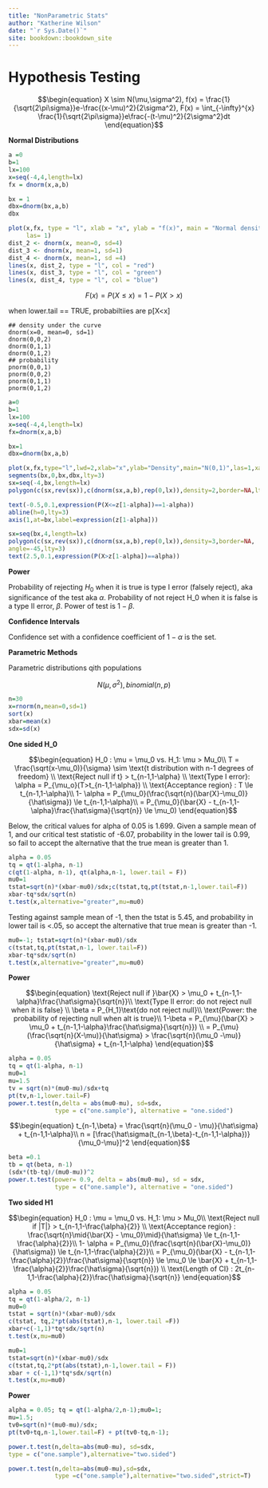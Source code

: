```yaml
--- 
title: "NonParametric Stats"
author: "Katherine Wilson"
date: "`r Sys.Date()`"
site: bookdown::bookdown_site
---
```


# Hypothesis Testing

$$\begin{equation}
X \sim N(\mu,\sigma^2), f(x) = \frac{1}{\sqrt{2\pi\sigma}}e-\frac{(x-\mu)^2}{2\sigma^2}, F(x) = \int_{-\infty}^{x} \frac{1}{\sqrt{2\pi\sigma}}e\frac{-(t-\mu)^2}{2\sigma^2}dt
\end{equation}$$

**Normal Distributions**

```r
a =0
b=1
lx=100
x=seq(-4,4,length=lx)
fx = dnorm(x,a,b)

bx = 1
dbx=dnorm(bx,a,b)
dbx

plot(x,fx, type = "l", xlab = "x", ylab = "f(x)", main = "Normal density functions",
     las= 1)
dist_2 <- dnorm(x, mean=0, sd=4)
dist_3 <- dnorm(x, mean=1, sd=1)
dist_4 <- dnorm(x, mean=1, sd =4)
lines(x, dist_2, type = "l", col = "red")
lines(x, dist_3, type = "l", col = "green")
lines(x, dist_4, type = "l", col = "blue")
```




$$\begin{equation}
F(x) = P(X\le x) = 1 - P(X>x)
\end{equation}$$

when lower.tail == TRUE, probabiltiies are p[X<x]

```undefined
## density under the curve
dnorm(x=0, mean=0, sd=1)
dnorm(0,0,2)
dnorm(0,1,1)
dnorm(0,1,2)
## probability
pnorm(0,0,1)
pnorm(0,0,2)
pnorm(0,1,1)
pnorm(0,1,2)

```



```r
a=0
b=1
lx=100
x=seq(-4,4,length=lx)
fx=dnorm(x,a,b)

bx=1
dbx=dnorm(bx,a,b)

plot(x,fx,type="l",lwd=2,xlab="x",ylab="Density",main="N(0,1)",las=1,xaxt="n")
segments(bx,0,bx,dbx,lty=3)
sx=seq(-4,bx,length=lx)
polygon(c(sx,rev(sx)),c(dnorm(sx,a,b),rep(0,lx)),density=2,border=NA,lty=3)

text(-0.5,0.1,expression(P(X<=z[1-alpha])==1-alpha))
abline(h=0,lty=3)
axis(1,at=bx,label=expression(z[1-alpha]))

sx=seq(bx,4,length=lx)
polygon(c(sx,rev(sx)),c(dnorm(sx,a,b),rep(0,lx)),density=3,border=NA,
angle=-45,lty=3)
text(2.5,0.1,expression(P(X>z[1-alpha])==alpha))

```


**Power**

Probability of rejecting $H_0$ when it is true is type I error (falsely reject), aka significance of the test aka $\alpha$. Probability of not reject H_0 when it is false is a type II error, $\beta$. Power of test is $1-\beta$.

**Confidence Intervals**

Confidence set with a confidence coefficient of $1-\alpha$ is the set.


**Parametric Methods**

Parametric distributions qith populations

$$\begin{equation}
N(\mu, \sigma^2),binomial(n,p)
\end{equation}$$

```r
n=30
x=rnorm(n,mean=0,sd=1)
sort(x)
xbar=mean(x)
sdx=sd(x)
```




**One sided H_0**

$$\begin{equation}
H_0 : \mu = \mu_0 vs. H_1: \mu > Mu_0\\
T = \frac{\sqrt(x-\mu_0)}{\sigma} \sim \text{t distribution with n-1 degrees of freedom} \\
\text{Reject null if t} > t_{n-1,1-\alpha} \\
\text{Type I error}: \alpha = P_{\mu_o}(T>t_{n-1,1-\alpha}) \\
\text{Acceptance region} : T \le t_{n-1,1-\alpha}\\
1- \alpha = P_{\mu_0}(\frac{\sqrt{n}(\bar{X}-\mu_0)}{\hat\sigma}) \le t_{n-1,1-\alpha}\\
= P_{\mu_0}(\bar{X} - t_{n-1,1-\alpha}\frac{\hat\sigma}{\sqrt{n}} \le \mu_0)
\end{equation}$$

Below, the critical values for alpha of 0.05 is 1.699. Given a sample mean of 1, and our critical test statistic of -6.07, probability in the lower tail is 0.99, so fail to accept the alternative that the true mean is greater than 1.
```r
alpha = 0.05
tq = qt(1-alpha, n-1)
c(qt(1-alpha, n-1), qt(alpha,n-1, lower.tail = F))
mu0=1
tstat=sqrt(n)*(xbar-mu0)/sdx;c(tstat,tq,pt(tstat,n-1,lower.tail=F))
xbar-tq*sdx/sqrt(n)
t.test(x,alternative="greater",mu=mu0)

```
Testing against sample mean of -1, then the tstat is 5.45, and probability in lower tail is <.05, so accept the alternative that true mean is greater than -1.
```r
mu0=-1; tstat=sqrt(n)*(xbar-mu0)/sdx
c(tstat,tq,pt(tstat,n-1, lower.tail=F))
xbar-tq*sdx/sqrt(n)
t.test(x,alternative="greater",mu=mu0)

```





**Power**

$$\begin{equation}
\text{Reject null if }\bar{X} > \mu_0 + t_{n-1,1-\alpha}\frac{\hat\sigma}{\sqrt{n}}\\
\text{Type II error: do not reject null when it is false} \\
\beta = P_{H_1}\text{do not reject null}\\
\text{Power: the probability of rejecting null when alt is true}\\
1-\beta = P_{\mu}(\bar{X} > \mu_0 + t_{n-1,1-\alpha}\frac{\hat\sigma}{\sqrt{n}}) \\
= P_{\mu}(\frac{\sqrt{n}(X-\mu)}{\hat\sigma} > \frac{\sqrt{n}(\mu_0 -\mu)}{\hat\sigma} + t_{n-1,1-\alpha}
\end{equation}$$


```r
alpha = 0.05
tq = qt(1-alpha, n-1)
mu0=1
mu=1.5
tv = sqrt(n)*(mu0-mu)/sdx+tq
pt(tv,n-1,lower.tail=F)
power.t.test(n,delta = abs(mu0-mu), sd=sdx,
             type = c("one.sample"), alternative = "one.sided")

```

$$\begin{equation}
t_{n-1,\beta} = \frac{\sqrt{n}(\mu_0 - \mu)}{\hat\sigma} + t_{n-1,1-\alpha}\\
n = [\frac{\hat\sigma(t_{n-1,\beta}-t_{n-1,1-\alpha})}{\mu_0-\mu}]^2
\end{equation}$$


```r
beta =0.1
tb = qt(beta, n-1)
(sdx*(tb-tq)/(mu0-mu))^2
power.t.test(power= 0.9, delta = abs(mu0-mu), sd = sdx,
             type = c("one.sample"), alternative = "one.sided")
```

**Two sided H1**



$$\begin{equation}
H_0 : \mu = \mu_0 vs. H_1: \mu > Mu_0\\
\text{Reject null if |T|} > t_{n-1,1-\frac{\alpha}{2}} \\
\text{Acceptance region} : \frac{\sqrt{n}\mid{\bar{X} - \mu_0}\mid}{\hat\sigma} \le t_{n-1,1-\frac{\alpha}{2}}\\
1- \alpha = P_{\mu_0}(\frac{\sqrt{n}(\bar{X}-\mu_0)}{\hat\sigma}) \le t_{n-1,1-\frac{\alpha}{2}}\\
= P_{\mu_0}(\bar{X} - t_{n-1,1-\frac{\alpha}{2}}\frac{\hat\sigma}{\sqrt{n}} \le \mu_0 \le \bar{X} + t_{n-1,1-\frac{\alpha}{2}}\frac{\hat\sigma}{\sqrt{n}}) \\
\text{Length of CI} : 2t_{n-1,1-\frac{\alpha}{2}}\frac{\hat\sigma}{\sqrt{n}}
\end{equation}$$


```r
alpha = 0.05
tq = qt(1-alpha/2, n-1)
mu0=0
tstat = sqrt(n)*(xbar-mu0)/sdx
c(tstat, tq,2*pt(abs(tstat),n-1, lower.tail =F))
xbar+c(-1,1)*tq*sdx/sqrt(n)
t.test(x,mu=mu0)

mu0=1
tstat=sqrt(n)*(xbar-mu0)/sdx
c(tstat,tq,2*pt(abs(tstat),n-1,lower.tail = F))
xbar + c(-1,1)*tq*sdx/sqrt(n)
t.test(x,mu=mu0)

```
**Power**

```r
alpha = 0.05; tq = qt(1-alpha/2,n-1);mu0=1;
mu=1.5;
tv0=sqrt(n)*(mu0-mu)/sdx;
pt(tv0+tq,n-1,lower.tail=F) + pt(tv0-tq,n-1);

power.t.test(n,delta=abs(mu0-mu), sd=sdx,
type = c("one.sample"),alternative="two.sided")

power.t.test(n,delta=abs(mu0-mu),sd=sdx,
             type =c("one.sample"),alternative="two.sided",strict=T)
```


